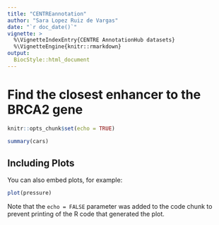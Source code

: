 ```yaml
---
title: "CENTREannotation"
author: "Sara Lopez Ruiz de Vargas"
date: "`r doc_date()`"
vignette: >
  %\VignetteIndexEntry{CENTRE AnnotationHub datasets}
  %\VignetteEngine{knitr::rmarkdown}
output: 
  BiocStyle::html_document
---
```


# Find the closest enhancer to the BRCA2 gene

```r
knitr::opts_chunk$set(echo = TRUE)
```



```r
summary(cars)
```

## Including Plots

You can also embed plots, for example:

```r
plot(pressure)
```

Note that the `echo = FALSE` parameter was added to the code chunk to prevent printing of the R code that generated the plot.
